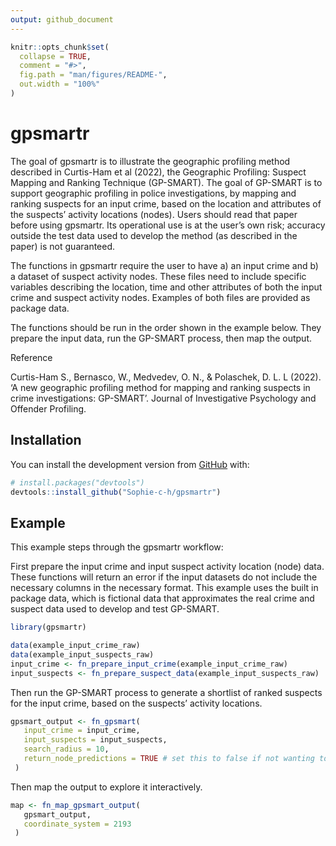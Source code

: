 ```yaml
---
output: github_document
---
```


<!-- README.md is generated from README.Rmd. Please edit that file -->

```r
knitr::opts_chunk$set(
  collapse = TRUE,
  comment = "#>",
  fig.path = "man/figures/README-",
  out.width = "100%"
)
```

# gpsmartr

<!-- badges: start -->
<!-- badges: end -->

The goal of gpsmartr is to illustrate the geographic profiling method described in Curtis-Ham et al (2022), the Geographic Profiling: Suspect Mapping and Ranking Technique (GP-SMART). The goal of GP-SMART is to support geographic profiling in police investigations, by mapping and ranking suspects for an input crime, based on the location and attributes of the suspects' activity locations (nodes). Users should read that paper before using gpsmartr. Its operational use is at the user's own risk; accuracy outside the test data used to develop the method (as described in the paper) is not guaranteed.

The functions in gpsmartr require the user to have a) an input crime and b) a dataset of suspect activity nodes. These files need to include specific variables describing the location, time and other attributes of both the input crime and suspect activity nodes. Examples of both files are provided as package data.

The functions should be run in the order shown in the example below. They prepare the input data, run the GP-SMART process, then map the output.

Reference

Curtis-Ham S., Bernasco, W., Medvedev, O. N., & Polaschek, D. L. L (2022). 'A new geographic profiling method for mapping and ranking suspects in crime investigations: GP-SMART'. Journal of Investigative Psychology and Offender Profiling.

## Installation

You can install the development version from [GitHub](https://github.com/) with:

``` r
# install.packages("devtools")
devtools::install_github("Sophie-c-h/gpsmartr")
```
## Example

This example steps through the gpsmartr workflow:

First prepare the input crime and input suspect activity location (node) data. These functions will return an error if the input datasets do not include the necessary columns in the necessary format. This example uses the built in package data, which is fictional data that approximates the real crime and suspect data used to develop and test GP-SMART.

```r
library(gpsmartr)

data(example_input_crime_raw)
data(example_input_suspects_raw)
input_crime <- fn_prepare_input_crime(example_input_crime_raw)
input_suspects <- fn_prepare_suspect_data(example_input_suspects_raw)

```

Then run the GP-SMART process to generate a shortlist of ranked suspects for the input crime, based on the suspects' activity locations.

```r
gpsmart_output <- fn_gpsmart(
   input_crime = input_crime,
   input_suspects = input_suspects,
   search_radius = 10,
   return_node_predictions = TRUE # set this to false if not wanting to map the output (next step)
 )
```

Then map the output to explore it interactively.

```r
map <- fn_map_gpsmart_output(
   gpsmart_output,
   coordinate_system = 2193
 )
```

